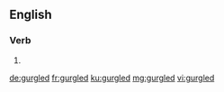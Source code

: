 ==English==

===Verb===
{{head|en|verb form}}

# {{en-past of|gurgle}}

[[de:gurgled]]
[[fr:gurgled]]
[[ku:gurgled]]
[[mg:gurgled]]
[[vi:gurgled]]